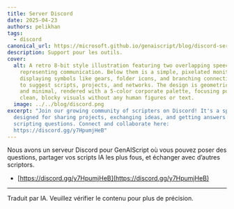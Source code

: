 ```yaml
---
title: Server Discord
date: 2025-04-23
authors: pelikhan
tags:
  - discord
canonical_url: https://microsoft.github.io/genaiscript/blog/discord-server
description: Support pour les outils.
cover:
  alt: A retro 8-bit style illustration featuring two overlapping speech bubbles
    representing communication. Below them is a simple, pixelated monitor
    displaying symbols like gears, folder icons, and branching connection lines
    to suggest scripts, projects, and networks. The design is geometric, flat,
    and minimal, rendered with a 5-color corporate palette, focusing purely on
    clean, blocky visuals without any human figures or text.
  image: ../../blog/discord.png
excerpt: "Join our growing community of scripters on Discord! It's a space
  designed for sharing projects, exchanging ideas, and getting answers to your
  scripting questions. Connect and collaborate here:
  https://discord.gg/y7HpumjHeB"
---
```



<BlogNarration />

Nous avons un serveur Discord pour GenAIScript où vous pouvez poser des questions,
partager vos scripts IA les plus fous, et échanger avec d’autres scriptors.

- [https://discord.gg/y7HpumjHeB](https://discord.gg/y7HpumjHeB)

<hr />

Traduit par IA. Veuillez vérifier le contenu pour plus de précision.

